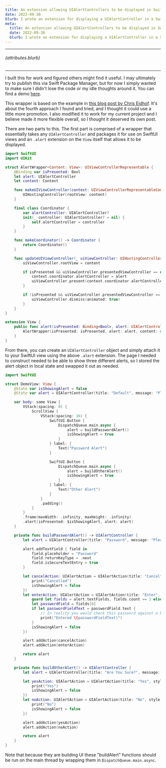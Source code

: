 ```yaml
---
title: An extension allowing UIAlertControllers to be displayed in SwiftUI views
date: 2022-09-30
blurb: I wrote an extension for displaying a UIAlertController in a SwiftUI view because alerts with text fields aren't yet supported for iOS 14.
meta:
  title: An extension allowing UIAlertControllers to be displayed in SwiftUI views
  date: 2022-09-30
  blurb: I wrote an extension for displaying a UIAlertController in a SwiftUI view because alerts with text fields aren't yet supported for iOS 14.
---
```


---

###### {attributes.blurb}

---

I built this for work and figured others might find it useful. I may ultimately try to publish this via Swift Package Manager, but for now I simply wanted to make sure I didn't lose the code or my idle thoughts around it. You can find a demo [here](https://github.com/kimthompson/AlertWrapperDemo).

This wrapper is based on the example in [this blog post by Chris Eidhof](https://www.objc.io/blog/2020/04/21/swiftui-alert-with-textfield/). It's about the fourth approach I found and tried, and I thought it could use a little more promotion. I also modified it to work for my current project and I believe made it more flexible overall, so I thought it deserved its own post.

There are two parts to this. The first part is comprised of a wrapper that essentially takes any `UIAlertController` and packages it for use on SwiftUI views and an `.alert` extension on the `View` itself that allows it to be displayed.

```swift
import SwiftUI
import UIKit

struct AlertWrapper<Content: View>: UIViewControllerRepresentable {
    @Binding var isPresented: Bool
    let alert: UIAlertController
    let content: Content

    func makeUIViewController(context: UIViewControllerRepresentableContext<AlertWrapper>) -> UIHostingController<Content> {
        UIHostingController(rootView: content)
    }

    final class Coordinator {
        var alertController: UIAlertController?
        init(_ controller: UIAlertController? = nil) {
            self.alertController = controller
        }
    }

    func makeCoordinator() -> Coordinator {
        return Coordinator()
    }

    func updateUIViewController(_ uiViewController: UIHostingController<Content>, context: UIViewControllerRepresentableContext<AlertWrapper>) {
        uiViewController.rootView = content

        if isPresented && uiViewController.presentedViewController == nil {
            context.coordinator.alertController = alert
            uiViewController.present(context.coordinator.alertController!, animated: true)
        }

        if !isPresented && uiViewController.presentedViewController == context.coordinator.alertController {
            uiViewController.dismiss(animated: true)
        }
    }
}

extension View {
    public func alert(isPresented: Binding<Bool>, alert: UIAlertController) -> some View {
        AlertWrapper(isPresented: isPresented, alert: alert, content: self)
    }
}
```

From there, you can create an `UIAlertController` object and simply attach it to your SwiftUI view using the above `.alert` extension. The page I needed to construct needed to be able to show three different alerts, so I stored the alert object in local state and swapped it out as needed.

```swift
import SwiftUI

struct DemoView: View {
    @State var isShowingAlert = false
    @State var alert = UIAlertController(title: "Default", message: "Placeholder", preferredStyle: .alert)

    var body: some View {
        VStack(spacing: 0) {
            ScrollView {
                VStack(spacing: 16) {
                    SwiftUI.Button {
                        DispatchQueue.main.async {
                            alert = buildPasswordAlert()
                            isShowingAlert = true
                        }
                    } label: {
                        Text("Password Alert")
                    }

                    SwiftUI.Button {
                        DispatchQueue.main.async {
                            alert = buildOtherAlert()
                            isShowingAlert = true
                        }
                    } label: {
                        Text("Other Alert")
                    }
                }
                .padding()
            }
        }
        .frame(maxWidth: .infinity, maxHeight: .infinity)
        .alert(isPresented: $isShowingAlert, alert: alert)
    }

    private func buildPasswordAlert() -> UIAlertController {
        let alert = UIAlertController(title: "Password", message: "Please enter your password.", preferredStyle: .alert)

        alert.addTextField { field in
            field.placeholder = "Password"
            field.returnKeyType = .next
            field.isSecureTextEntry = true
        }

        let cancelAction: UIAlertAction = UIAlertAction(title: "Cancel", style: .cancel, handler: { _ in
            print("Cancelled")
            isShowingAlert = false
        })
        let enterAction: UIAlertAction = UIAlertAction(title: "Enter", style: .default, handler: { _ in
            guard let fields = alert.textFields, fields.count == 1 else { return }
            let passwordField = fields[0]
            if let passwordFieldText = passwordField.text {
                // In reality you would check this password against a backend or something and either act or refuse to act, but I'm just going to print out the password entered
                print("Entered \(passwordFieldText)")
            }
            isShowingAlert = false
        })

        alert.addAction(cancelAction)
        alert.addAction(enterAction)

        return alert
    }

    private func buildOtherAlert() -> UIAlertController {
        let alert = UIAlertController(title: "Are You Sure?", message: nil, preferredStyle: .alert)

        let yesAction: UIAlertAction = UIAlertAction(title: "Yes", style: .default, handler: { _ in
            print("Yes")
            isShowingAlert = false
        })
        let noAction: UIAlertAction = UIAlertAction(title: "No", style: .default, handler: { _ in
            print("No")
            isShowingAlert = false
        })

        alert.addAction(yesAction)
        alert.addAction(noAction)

        return alert
    }
}
```

Note that because they are building UI these "buildAlert" functions should be run on the main thread by wrapping them in `DispatchQueue.main.async`.
